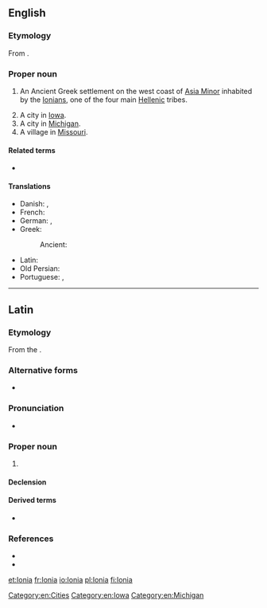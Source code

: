 {{also|Iónia|Iônia}}
==English==
{{wikipedia}}

===Etymology===
From {{etyl|grc|en}} {{m|grc|Ἰωνία}}.

===Proper noun===
{{en-proper noun}}

# {{lb|en|historical}} An Ancient Greek settlement on the west coast of [[Asia Minor]] inhabited by the [[Ionian]]s, one of the four main [[Hellenic]] tribes.
# A city in [[Iowa]].
# A city in [[Michigan]].
# A village in [[Missouri]].

====Related terms====
* {{l|en|Ion}}

====Translations====
{{trans-top|(historical) Ancient Greek settlement in Asia Minor}}
* Danish: {{t|da|Jonien}}, {{t|da|Ionien}}
* French: {{t+|fr|Ionie|f}}
* German: {{t|de|Jonien}}, {{t|de|Ionien}}
* Greek: {{t+|el|Ιωνία|f}}
*: Ancient: {{t|grc|Ἰωνία|f|sc=polytonic}}
{{trans-mid}}
* Latin: {{t|la|Iōnia|f}}
* Old Persian: {{t|peo|𐎹𐎢𐎴|tr=Yauna|sc=Xpeo}}
* Portuguese: {{t|pt|Iónia|f}} {{qualifier|Portugal}}, {{t|pt|Iônia|f}} {{qualifier|Brazil}}
{{trans-bottom}}

[[Category:en:Cities]]
[[Category:en:Iowa]]
[[Category:en:Michigan]]

----

==Latin==

===Etymology===
From the {{der|la|grc|Ἰωνία}}.

===Alternative forms===
* {{l|la|Jonia}}

===Pronunciation===
* {{la-IPA|i.ōnia}}

===Proper noun===
{{la-proper noun|Iōnia||Iōniae|f|first}}

# {{l|en|Ionia}} {{gloss|region in Asia Minor}}

====Declension====
{{la-decl-1st|loc=1|num=sg|Iōni}}

====Derived terms====
* {{l|la|Iōnēnsis}} {{qualifier|New Latin}}

===References===
* {{R:L&S}}
* {{R:OLD|1|Ĭōnia|964/2}}

{{C|la|Place names}}

[[et:Ionia]]
[[fr:Ionia]]
[[io:Ionia]]
[[pl:Ionia]]
[[fi:Ionia]]